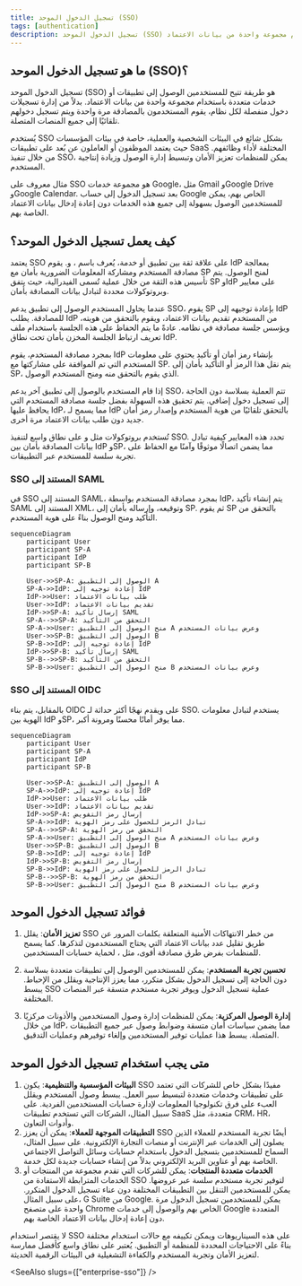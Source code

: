 ```yaml
---
title: تسجيل الدخول الموحد (SSO)
tags: [authentication]
description: تسجيل الدخول الموحد (SSO) هو طريقة مصادقة تتيح للمستخدمين الوصول إلى أنظمة متعددة باستخدام مجموعة واحدة من بيانات الاعتماد.
---
```


## ما هو تسجيل الدخول الموحد (SSO)؟

تسجيل الدخول الموحد (SSO) هو طريقة <Ref slug="authentication" /> تتيح للمستخدمين الوصول إلى تطبيقات أو خدمات متعددة باستخدام مجموعة واحدة من بيانات الاعتماد. بدلاً من إدارة تسجيلات دخول منفصلة لكل نظام، يقوم المستخدمون بالمصادقة مرة واحدة ويتم تسجيل دخولهم تلقائيًا إلى جميع المنصات المتصلة.

يُستخدم SSO بشكل شائع في البيئات الشخصية والعملية، خاصة في بيئات المؤسسات حيث يعتمد الموظفون أو العاملون عن بُعد على تطبيقات SaaS المختلفة لأداء وظائفهم. من خلال تنفيذ SSO، يمكن للمنظمات تعزيز الأمان وتبسيط إدارة الوصول وزيادة إنتاجية المستخدم.

مثال معروف على SSO هو مجموعة خدمات Google، مثل Gmail وGoogle Drive وGoogle Calendar. بعد تسجيل الدخول إلى حساب Google الخاص بهم، يمكن للمستخدمين الوصول بسهولة إلى جميع هذه الخدمات دون إعادة إدخال بيانات الاعتماد الخاصة بهم.

## كيف يعمل تسجيل الدخول الموحد؟

يعتمد SSO على علاقة ثقة بين تطبيق أو خدمة، يُعرف باسم <Ref slug="service-provider" />، و<Ref slug="identity-provider" />. يقوم IdP بمعالجة مصادقة المستخدم ومشاركة المعلومات الضرورية بأمان مع SP لمنح الوصول. يتم تأسيس هذه الثقة من خلال عملية تُسمى الفيدرالية، حيث يتفق SP وIdP على معايير وبروتوكولات محددة لتبادل بيانات المصادقة بأمان.

عندما يحاول المستخدم الوصول إلى تطبيق يدعم SSO، يقوم SP بإعادة توجيهه إلى IdP للمصادقة. يطلب IdP من المستخدم تقديم بيانات الاعتماد، ويقوم بالتحقق من هويته، ويؤسس جلسة مصادقة في نظامه. عادةً ما يتم الحفاظ على هذه الجلسة باستخدام ملف تعريف ارتباط الجلسة المخزن بأمان تحت نطاق IdP.

بمجرد مصادقة المستخدم، يقوم IdP بإنشاء رمز أمان أو تأكيد يحتوي على معلومات المستخدم التي تم الموافقة على مشاركتها مع SP. يتم نقل هذا الرمز أو التأكيد بأمان إلى SP، الذي يقوم بالتحقق منه ومنح المستخدم الوصول.

إذا قام المستخدم بالوصول إلى تطبيق آخر يدعم SSO، تتم العملية بسلاسة دون الحاجة إلى تسجيل دخول إضافي. يتم تحقيق هذه السهولة بفضل جلسة مصادقة المستخدم التي يحافظ عليها IdP، مما يسمح لـ IdP بالتحقق تلقائيًا من هوية المستخدم وإصدار رمز أمان جديد دون طلب بيانات الاعتماد مرة أخرى.

تُستخدم بروتوكولات مثل <Ref slug="saml" /> و<Ref slug="openid-connect" /> على نطاق واسع لتنفيذ SSO. تحدد هذه المعايير كيفية تبادل بيانات المصادقة بأمان بين IdP وSP، مما يضمن اتصالًا موثوقًا وآمنًا مع الحفاظ على تجربة سلسة للمستخدم عبر التطبيقات.

### SSO المستند إلى SAML

في SSO المستند إلى SAML، بمجرد مصادقة المستخدم بواسطة IdP، يتم إنشاء تأكيد SAML المستند إلى XML، وتوقيعه، وإرساله بأمان إلى SP. ثم يقوم SP بالتحقق من التأكيد ومنح الوصول بناءً على هوية المستخدم.

```mermaid
sequenceDiagram
    participant User
    participant SP-A
    participant IdP
    participant SP-B

    User->>SP-A: الوصول إلى التطبيق A
    SP-A->>IdP: إعادة توجيه إلى IdP
    IdP->>User: طلب بيانات الاعتماد
    User->>IdP: تقديم بيانات الاعتماد
    IdP->>SP-A: إرسال تأكيد SAML
    SP-A-->>SP-A: التحقق من التأكيد
    SP-A->>User: منح الوصول إلى التطبيق A وعرض بيانات المستخدم
    User->>SP-B: الوصول إلى التطبيق B
    SP-B->>IdP: إعادة توجيه إلى IdP
    IdP->>SP-B: إرسال تأكيد SAML
    SP-B-->>SP-B: التحقق من التأكيد
    SP-B->>User: منح الوصول إلى التطبيق B وعرض بيانات المستخدم
```

### SSO المستند إلى OIDC

بالمقابل، يتم بناء OIDC على <Ref slug="oauth-2.0" /> ويقدم نهجًا أكثر حداثة لـ SSO. يستخدم <Ref slug="jwt" /> لتبادل معلومات الهوية بين IdP وSP، مما يوفر أمانًا محسنًا ومرونة أكبر.

```mermaid
sequenceDiagram
    participant User
    participant SP-A
    participant IdP
    participant SP-B

    User->>SP-A: الوصول إلى التطبيق A
    SP-A->>IdP: إعادة توجيه إلى IdP
    IdP->>User: طلب بيانات الاعتماد
    User->>IdP: تقديم بيانات الاعتماد
    IdP->>SP-A: إرسال رمز التفويض
    SP-A->>IdP: تبادل الرمز للحصول على رمز الهوية
    SP-A-->>SP-A: التحقق من رمز الهوية
    SP-A->>User: منح الوصول إلى التطبيق A وعرض بيانات المستخدم
    User->>SP-B: الوصول إلى التطبيق B
    SP-B->>IdP: إعادة توجيه إلى IdP
    IdP->>SP-B: إرسال رمز التفويض
    SP-B->>IdP: تبادل الرمز للحصول على رمز الهوية
    SP-B-->>SP-B: التحقق من رمز الهوية
    SP-B->>User: منح الوصول إلى التطبيق B وعرض بيانات المستخدم
```

## فوائد تسجيل الدخول الموحد

1. **تعزيز الأمان**: يقلل SSO من خطر الانتهاكات الأمنية المتعلقة بكلمات المرور عن طريق تقليل عدد بيانات الاعتماد التي يحتاج المستخدمون لتذكرها. كما يسمح للمنظمات بفرض طرق مصادقة أقوى، مثل <Ref slug="mfa" />، لحماية حسابات المستخدمين.

2. **تحسين تجربة المستخدم**: يمكن للمستخدمين الوصول إلى تطبيقات متعددة بسلاسة دون الحاجة إلى تسجيل الدخول بشكل متكرر، مما يعزز الإنتاجية ويقلل من الإحباط. يبسط SSO عملية تسجيل الدخول ويوفر تجربة مستخدم متسقة عبر المنصات المختلفة.

3. **إدارة الوصول المركزية**: يمكن للمنظمات إدارة وصول المستخدمين والأذونات مركزيًا من خلال IdP، مما يضمن سياسات أمان متسقة وضوابط وصول عبر جميع التطبيقات المتصلة. يبسط هذا عمليات توفير المستخدمين وإلغاء توفيرهم وعمليات التدقيق.

## متى يجب استخدام تسجيل الدخول الموحد

1. **البيئات المؤسسية والتنظيمية**: يكون SSO مفيدًا بشكل خاص للشركات التي تعتمد على تطبيقات وخدمات متعددة لتبسيط سير العمل. يبسط وصول المستخدم ويقلل العبء على فرق تكنولوجيا المعلومات لإدارة حسابات المستخدمين الفردية. على سبيل المثال، الشركات التي تستخدم تطبيقات SaaS متعددة، مثل CRM، HR، وأدوات التعاون.
2. **التطبيقات الموجهة للعملاء**: يمكن أن يعزز SSO أيضًا تجربة المستخدم للعملاء الذين يصلون إلى الخدمات عبر الإنترنت أو منصات التجارة الإلكترونية. على سبيل المثال، السماح للمستخدمين بتسجيل الدخول باستخدام حسابات وسائل التواصل الاجتماعي الخاصة بهم أو عناوين البريد الإلكتروني بدلاً من إنشاء حسابات جديدة لكل خدمة.
3. **الخدمات متعددة المنتجات**: يمكن للشركات التي تقدم مجموعة من المنتجات أو الخدمات المترابطة الاستفادة من SSO لتوفير تجربة مستخدم سلسة عبر عروضها. يمكن للمستخدمين التنقل بين التطبيقات المختلفة دون عناء تسجيل الدخول المتكرر. على سبيل المثال، G Suite من Google. يمكن للمستخدمين تسجيل الدخول مرة واحدة على متصفح Chrome الخاص بهم والوصول إلى خدمات Google المتعددة دون إعادة إدخال بيانات الاعتماد الخاصة بهم.

لا يقتصر استخدام SSO على هذه السيناريوهات ويمكن تكييفه مع حالات استخدام مختلفة بناءً على الاحتياجات المحددة للمنظمة أو التطبيق. يُعتبر على نطاق واسع كأفضل ممارسة لتعزيز الأمان وتجربة المستخدم والكفاءة التشغيلية في البيئات الرقمية الحديثة.

<SeeAlso slugs={["enterprise-sso"]} />